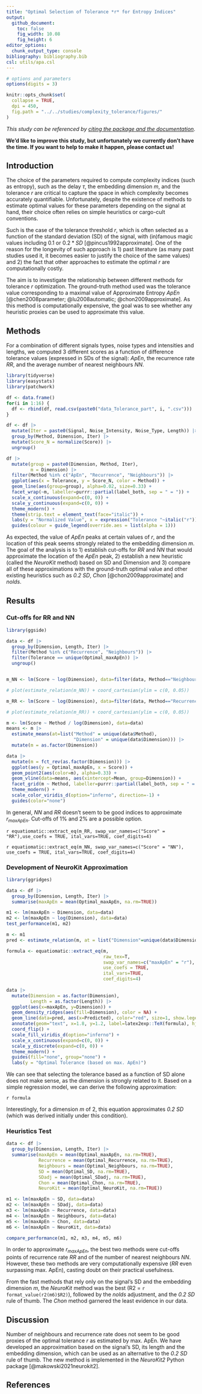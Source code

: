```yaml
---
title: "Optimal Selection of Tolerance *r* for Entropy Indices"
output:
  github_document:
    toc: false
    fig_width: 10.08
    fig_height: 6
editor_options:
  chunk_output_type: console
bibliography: bibliography.bib
csl: utils/apa.csl
---
```


```r
# options and parameters
options(digits = 3)

knitr::opts_chunk$set(
  collapse = TRUE,
  dpi = 450,
  fig.path = "../../studies/complexity_tolerance/figures/"
)
```



*This study can be referenced by* [*citing the package and the documentation*](https://neuropsychology.github.io/NeuroKit/cite_us.html).

**We'd like to improve this study, but unfortunately we currently don't have the time. If you want to help to make it happen, please contact us!**





## Introduction

The choice of the parameters required to compute complexity indices (such as entropy), such as the delay $\tau$, the embedding dimension *m*, and the tolerance *r* are critical to capture the space in which complexity becomes accurately quantifiable. Unfortunately, despite the existence of methods to estimate optimal values for these parameters depending on the signal at hand, their choice often relies on simple heuristics or cargo-cult conventions.

Such is the case of the tolerance threshold *r*, which is often selected as a function of the standard deviation (SD) of the signal, with (in)famous magic values including $0.1$ or $0.2*SD$ [@pincus1992approximate]. One of the reason for the longevity of such approach is 1) past literature (as many past studies used it, it becomes easier to justify the choice of the same values) and 2) the fact that other approaches to estimate the optimal *r* are computationally costly.

The aim is to investigate the relationship between different methods for tolerance *r* optimization. The ground-truth method used was the tolerance value corresponding to a maximal value of Approximate Entropy *ApEn* [@chen2008parameter; @lu2008automatic; @chon2009approximate]. As this method is computationally expensive, the goal was to see whether any heuristic proxies can be used to approximate this value.


## Methods

For a combination of different signals types, noise types and intensities and lengths, we computed 3 different scores as a function of difference tolerance values (expressed in SDs of the signal): *ApEn*, the recurrence rate *RR*, and the average number of nearest neighbours *NN*.

```r
library(tidyverse)
library(easystats)
library(patchwork)

df <- data.frame()
for(i in 1:16) {
  df <- rbind(df, read.csv(paste0("data_Tolerance_part", i, ".csv")))
}

df <- df |> 
  mutate(Iter = paste0(Signal, Noise_Intensity, Noise_Type, Length)) |> 
  group_by(Method, Dimension, Iter) |> 
  mutate(Score_N = normalize(Score)) |> 
  ungroup()
```

```r
df |> 
  mutate(group = paste0(Dimension, Method, Iter),
         m = Dimension) |> 
  filter(Method %in% c("ApEn", "Recurrence", "Neighbours")) |> 
  ggplot(aes(x = Tolerance, y = Score_N, color = Method)) +
  geom_line(aes(group=group), alpha=0.02, size=0.33) +
  facet_wrap(~m, labeller=purrr::partial(label_both, sep = " = ")) +
  scale_x_continuous(expand=c(0, 0)) +
  scale_y_continuous(expand=c(0, 0)) +
  theme_modern() + 
  theme(strip.text = element_text(face="italic")) +
  labs(y = "Normalized Value", x = expression("Tolerance "~italic("r"))) +
  guides(colour = guide_legend(override.aes = list(alpha = 1)))
```

As expected, the value of *ApEn* peaks at certain values of *r*, and the location of this peak seems strongly related to the embedding dimension *m*. The goal of the analysis is to 1) establish cut-offs for *RR* and *NN* that would approximate the location of the *ApEn* peak, 2) establish a new heuristic (called the *NeuroKit* method) based on SD and Dimension and 3) compare all of these approximations with the ground-truth optimal value and other existing heuristics such as *0.2 SD*, *Chon* [@chon2009approximate] and *nolds*.


## Results

### Cut-offs for RR and NN

```r
library(ggside)

data <- df |> 
  group_by(Dimension, Length, Iter) |> 
  filter(Method %in% c("Recurrence", "Neighbours")) |> 
  filter(Tolerance == unique(Optimal_maxApEn)) |> 
  ungroup()


m_NN <- lm(Score ~ log(Dimension), data=filter(data, Method=="Neighbours"))

# plot(estimate_relation(m_NN)) + coord_cartesian(ylim = c(0, 0.05))
```

```r
m_RR <- lm(Score ~ log(Dimension), data=filter(data, Method=="Recurrence", Dimension>1))

# plot(estimate_relation(m_RR)) + coord_cartesian(ylim = c(0, 0.05))
```

```r
m <- lm(Score ~ Method / log(Dimension), data=data) 
means <- m |> 
  estimate_means(at=list("Method" = unique(data$Method), 
                         "Dimension" = unique(data$Dimension))) |> 
  mutate(m = as.factor(Dimension))

data |> 
  mutate(m = fct_rev(as.factor(Dimension))) |>
  ggplot(aes(y = Optimal_maxApEn, x = Score)) +
  geom_point2(aes(color=m), alpha=0.33) +
  geom_vline(data=means, aes(xintercept=Mean, group=Dimension)) +
  facet_grid(m ~ Method, labeller=purrr::partial(label_both, sep = " = ")) +
  theme_modern() +
  scale_color_viridis_d(option="inferno", direction=-1) +
  guides(color="none")
```

In general, *NN* and *RR* doesn't seem to be good indices to approximate $r_{maxApEn}$. Cut-offs of 1% and 2% are a possible option.

`r equatiomatic::extract_eq(m_RR, swap_var_names=c("Score" = "RR"),use_coefs = TRUE, ital_vars=TRUE, coef_digits=4)`

`r equatiomatic::extract_eq(m_NN, swap_var_names=c("Score" = "NN"), use_coefs = TRUE, ital_vars=TRUE, coef_digits=4)`




### Development of NeuroKit Approximation

```r
library(ggridges)

data <- df |> 
  group_by(Dimension, Length, Iter) |> 
  summarise(maxApEn = mean(Optimal_maxApEn, na.rm=TRUE)) 

m1 <- lm(maxApEn ~ Dimension, data=data)
m2 <- lm(maxApEn ~ log(Dimension), data=data)
test_performance(m1, m2)

m <- m1
pred <- estimate_relation(m, at = list("Dimension"=unique(data$Dimension)))

formula <- equatiomatic::extract_eq(m, 
                                    raw_tex=T, 
                                    swap_var_names=c("maxApEn" = "r"),
                                    use_coefs = TRUE, 
                                    ital_vars=TRUE, 
                                    coef_digits=4)
  
data |> 
  mutate(Dimension = as.factor(Dimension),
         Length = as.factor(Length)) |> 
  ggplot(aes(x=maxApEn, y=Dimension)) +
  geom_density_ridges(aes(fill=Dimension), color = NA) + 
  geom_line(data=pred, aes(x=Predicted), color="red", size=1, show.legend=FALSE) +
  annotate(geom="text", x=1.8, y=1.2, label=latex2exp::TeX(formula), hjust=0, color="red") +
  coord_flip() +
  scale_fill_viridis_d(option="inferno") +
  scale_x_continuous(expand=c(0, 0)) +
  scale_y_discrete(expand=c(0, 0)) +
  theme_modern() +
  guides(fill="none", group="none") +
  labs(y = "Optimal Tolerance (based on max. ApEn)")
```


We can see that selecting the tolerance based as a function of SD alone does not make sense, as the dimension is strongly related to it. Based on a simple regression model, we can derive the following approximation: 

`r formula`


Interestingly, for a dimension *m* of 2, this equation approximates *0.2 SD* (which was derived initially under this condition). 



### Heuristics Test

```r
data <- df |> 
  group_by(Dimension, Length, Iter) |> 
  summarise(maxApEn = mean(Optimal_maxApEn, na.rm=TRUE),
            Recurrence = mean(Optimal_Recurrence, na.rm=TRUE),
            Neighbours = mean(Optimal_Neighbours, na.rm=TRUE),
            SD = mean(Optimal_SD, na.rm=TRUE),
            SDadj = mean(Optimal_SDadj, na.rm=TRUE),
            Chon = mean(Optimal_Chon, na.rm=TRUE),
            NeuroKit = mean(Optimal_NeuroKit, na.rm=TRUE)) 

m1 <- lm(maxApEn ~ SD, data=data)
m2 <- lm(maxApEn ~ SDadj, data=data)
m3 <- lm(maxApEn ~ Recurrence, data=data)
m4 <- lm(maxApEn ~ Neighbours, data=data)
m5 <- lm(maxApEn ~ Chon, data=data)
m6 <- lm(maxApEn ~ NeuroKit, data=data)

compare_performance(m1, m2, m3, m4, m5, m6)
```

In order to approximate $r_{maxApEn}$, the best two methods were cut-offs points of recurrence rate *RR* and of the number of nearest neighbours *NN*. However, these two methods are very computationally expensive (*RR* even surpassing max. ApEn), casting doubt on their practical usefulness.

From the fast methods that rely only on the signal's SD and the embedding dimension *m*, the *NeuroKit* method was the best (R2 = `r format_value(r2(m6)$R2)`), followed by the *nolds* adjustment, and the *0.2 SD* rule of thumb. The *Chon* method garnered the least evidence in our data.


## Discussion

Number of neighbours and recurrence rate does not seem to be good proxies of the optimal tolerance *r* as estimated by max. ApEn. We have developed an approximation based on the signal's SD, its length and the embedding dimension, which can be used as an alternative to the *0.2 SD* rule of thumb. The new method is implemented in the *NeuroKit2* Python package [@makowski2021neurokit2]. 



## References
